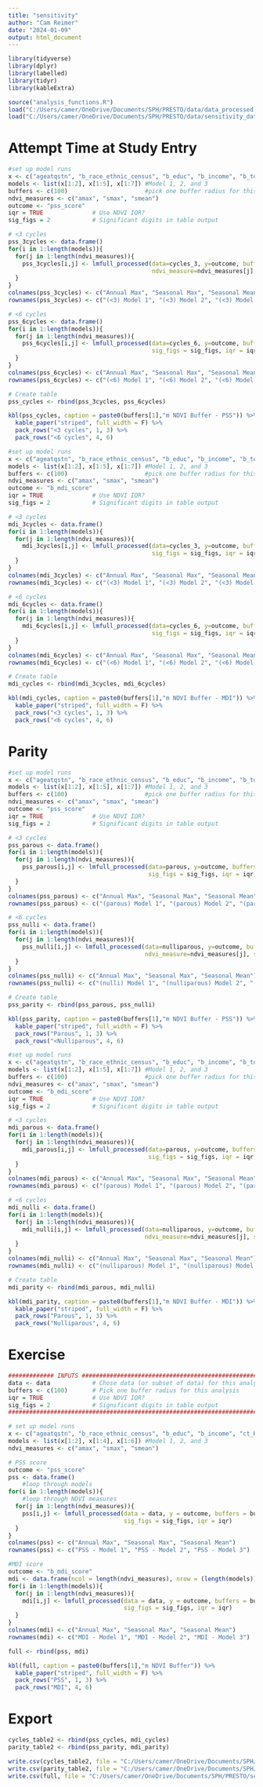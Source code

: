 ```yaml
---
title: "sensitivity"
author: "Cam Reimer"
date: "2024-01-09"
output: html_document
---
```


```r
library(tidyverse)
library(dplyr)
library(labelled)
library(tidyr)
library(kableExtra)

source("analysis_functions.R")
load("C:/Users/camer/OneDrive/Documents/SPH/PRESTO/data/data_processed.RData")
load("C:/Users/camer/OneDrive/Documents/SPH/PRESTO/data/sensitivity_data.RData")
```

# Attempt Time at Study Entry 
```r
#set up model runs 
x <- c("ageatqstn", "b_race_ethnic_census", "b_educ", "b_income", "b_totalmet", "ct_HHinc", "ct_lths")
models <- list(x[1:2], x[1:5], x[1:7]) #Model 1, 2, and 3
buffers <- c(100)                      #pick one buffer radius for this analysis
ndvi_measures <- c("amax", "smax", "smean")
outcome <- "pss_score"
iqr = TRUE              # Use NDVI IQR?
sig_figs = 2            # Significant digits in table output

# <3 cycles 
pss_3cycles <- data.frame()
for(i in 1:length(models)){
  for(j in 1:length(ndvi_measures)){
    pss_3cycles[i,j] <- lmfull_processed(data=cycles_3, y=outcome, buffers=buffers, x=models[[i]], 
                                         ndvi_measure=ndvi_measures[j], sig_figs = sig_figs, iqr = iqr)
  }
}
colnames(pss_3cycles) <- c("Annual Max", "Seasonal Max", "Seasonal Mean")
rownames(pss_3cycles) <- c("(<3) Model 1", "(<3) Model 2", "(<3) Model 3")

# <6 cycles 
pss_6cycles <- data.frame()
for(i in 1:length(models)){
  for(j in 1:length(ndvi_measures)){
    pss_6cycles[i,j] <- lmfull_processed(data=cycles_6, y=outcome, buffers=buffers, x=models[[i]], ndvi_measure=ndvi_measures[j],
                                         sig_figs = sig_figs, iqr = iqr)
  }
}
colnames(pss_6cycles) <- c("Annual Max", "Seasonal Max", "Seasonal Mean")
rownames(pss_6cycles) <- c("(<6) Model 1", "(<6) Model 2", "(<6) Model 3")

# Create table
pss_cycles <- rbind(pss_3cycles, pss_6cycles)

kbl(pss_cycles, caption = paste0(buffers[1],"m NDVI Buffer - PSS")) %>%
  kable_paper("striped", full_width = F) %>%
  pack_rows("<3 cycles", 1, 3) %>%
  pack_rows("<6 cycles", 4, 6) 
```

```r
#set up model runs 
x <- c("ageatqstn", "b_race_ethnic_census", "b_educ", "b_income", "b_totalmet", "ct_HHinc", "ct_lths")
models <- list(x[1:2], x[1:5], x[1:7]) #Model 1, 2, and 3
buffers <- c(100)                      #pick one buffer radius for this analysis
ndvi_measures <- c("amax", "smax", "smean")
outcome <- "b_mdi_score"
iqr = TRUE              # Use NDVI IQR?
sig_figs = 2            # Significant digits in table output

# <3 cycles 
mdi_3cycles <- data.frame()
for(i in 1:length(models)){
  for(j in 1:length(ndvi_measures)){
    mdi_3cycles[i,j] <- lmfull_processed(data=cycles_3, y=outcome, buffers=buffers, x=models[[i]], ndvi_measure=ndvi_measures[j],
                                         sig_figs = sig_figs, iqr = iqr)
  }
}
colnames(mdi_3cycles) <- c("Annual Max", "Seasonal Max", "Seasonal Mean")
rownames(mdi_3cycles) <- c("(<3) Model 1", "(<3) Model 2", "(<3) Model 3")

# <6 cycles 
mdi_6cycles <- data.frame()
for(i in 1:length(models)){
  for(j in 1:length(ndvi_measures)){
    mdi_6cycles[i,j] <- lmfull_processed(data=cycles_6, y=outcome, buffers=buffers, x=models[[i]], ndvi_measure=ndvi_measures[j],
                                         sig_figs = sig_figs, iqr = iqr)
  }
}
colnames(mdi_6cycles) <- c("Annual Max", "Seasonal Max", "Seasonal Mean")
rownames(mdi_6cycles) <- c("(<6) Model 1", "(<6) Model 2", "(<6) Model 3")

# Create table
mdi_cycles <- rbind(mdi_3cycles, mdi_6cycles)

kbl(mdi_cycles, caption = paste0(buffers[1],"m NDVI Buffer - MDI")) %>%
  kable_paper("striped", full_width = F) %>%
  pack_rows("<3 cycles", 1, 3) %>%
  pack_rows("<6 cycles", 4, 6) 
```

# Parity 
```r
#set up model runs 
x <- c("ageatqstn", "b_race_ethnic_census", "b_educ", "b_income", "b_totalmet", "ct_HHinc", "ct_lths")
models <- list(x[1:2], x[1:5], x[1:7]) #Model 1, 2, and 3
buffers <- c(100)                      #pick one buffer radius for this analysis
ndvi_measures <- c("amax", "smax", "smean")
outcome <- "pss_score"
iqr = TRUE              # Use NDVI IQR?
sig_figs = 2            # Significant digits in table output

# <3 cycles 
pss_parous <- data.frame()
for(i in 1:length(models)){
  for(j in 1:length(ndvi_measures)){
    pss_parous[i,j] <- lmfull_processed(data=parous, y=outcome, buffers=buffers, x=models[[i]], ndvi_measure=ndvi_measures[j],
                                        sig_figs = sig_figs, iqr = iqr)
  }
}
colnames(pss_parous) <- c("Annual Max", "Seasonal Max", "Seasonal Mean")
rownames(pss_parous) <- c("(parous) Model 1", "(parous) Model 2", "(parous) Model 3")

# <6 cycles 
pss_nulli <- data.frame()
for(i in 1:length(models)){
  for(j in 1:length(ndvi_measures)){
    pss_nulli[i,j] <- lmfull_processed(data=nulliparous, y=outcome, buffers=buffers, x=models[[i]],
                                       ndvi_measure=ndvi_measures[j], sig_figs = sig_figs, iqr = iqr)
  }
}
colnames(pss_nulli) <- c("Annual Max", "Seasonal Max", "Seasonal Mean")
rownames(pss_nulli) <- c("(nulli) Model 1", "(nulliparous) Model 2", "(nulliparous) Model 3")

# Create table
pss_parity <- rbind(pss_parous, pss_nulli)

kbl(pss_parity, caption = paste0(buffers[1],"m NDVI Buffer - PSS")) %>%
  kable_paper("striped", full_width = F) %>%
  pack_rows("Parous", 1, 3) %>%
  pack_rows("<Nulliparous", 4, 6) 
```

```r
#set up model runs 
x <- c("ageatqstn", "b_race_ethnic_census", "b_educ", "b_income", "b_totalmet", "ct_HHinc", "ct_lths")
models <- list(x[1:2], x[1:5], x[1:7]) #Model 1, 2, and 3
buffers <- c(100)                      #pick one buffer radius for this analysis
ndvi_measures <- c("amax", "smax", "smean")
outcome <- "b_mdi_score"
iqr = TRUE              # Use NDVI IQR?
sig_figs = 2            # Significant digits in table output

# <3 cycles 
mdi_parous <- data.frame()
for(i in 1:length(models)){
  for(j in 1:length(ndvi_measures)){
    mdi_parous[i,j] <- lmfull_processed(data=parous, y=outcome, buffers=buffers, x=models[[i]], ndvi_measure=ndvi_measures[j], 
                                        sig_figs = sig_figs, iqr = iqr)
  }
}
colnames(mdi_parous) <- c("Annual Max", "Seasonal Max", "Seasonal Mean")
rownames(mdi_parous) <- c("(parous) Model 1", "(parous) Model 2", "(parous) Model 3")

# <6 cycles 
mdi_nulli <- data.frame()
for(i in 1:length(models)){
  for(j in 1:length(ndvi_measures)){
    mdi_nulli[i,j] <- lmfull_processed(data=nulliparous, y=outcome, buffers=buffers, x=models[[i]],
                                       ndvi_measure=ndvi_measures[j], sig_figs = sig_figs, iqr = iqr)
  }
}
colnames(mdi_nulli) <- c("Annual Max", "Seasonal Max", "Seasonal Mean")
rownames(mdi_nulli) <- c("(nulliparous) Model 1", "(nulliparous) Model 2", "(nulliparous) Model 3")

# Create table
mdi_parity <- rbind(mdi_parous, mdi_nulli)

kbl(mdi_parity, caption = paste0(buffers[1],"m NDVI Buffer - MDI")) %>%
  kable_paper("striped", full_width = F) %>%
  pack_rows("Parous", 1, 3) %>%
  pack_rows("Nulliparous", 4, 6) 
```

# Exercise 
```r
############# INPUTS ###########################################################
data <- data            # Chose data (or subset of data) for this analysis 
buffers <- c(100)       # Pick one buffer radius for this analysis
iqr = TRUE              # Use NDVI IQR?
sig_figs = 2            # Significant digits in table output
################################################################################

# set up model runs 
x <- c("ageatqstn", "b_race_ethnic_census", "b_educ", "b_income", "ct_HHinc", "ct_lths")
models <- list(x[1:2], x[1:4], x[1:6]) #Model 1, 2, and 3
ndvi_measures <- c("amax", "smax", "smean")

# PSS score 
outcome <- "pss_score"
pss <- data.frame()
    #loop through models 
for(i in 1:length(models)){
    #loop through NDVI measures 
  for(j in 1:length(ndvi_measures)){
    pss[i,j] <- lmfull_processed(data = data, y = outcome, buffers = buffers, x = models[[i]], ndvi_measure = ndvi_measures[j], 
                                 sig_figs = sig_figs, iqr = iqr)
  }
}
colnames(pss) <- c("Annual Max", "Seasonal Max", "Seasonal Mean")
rownames(pss) <- c("PSS - Model 1", "PSS - Model 2", "PSS - Model 3")

#MDI score
outcome <- "b_mdi_score"
mdi <- data.frame(ncol = length(ndvi_measures), nrow = (length(models)))
for(i in 1:length(models)){
  for(j in 1:length(ndvi_measures)){
    mdi[i,j] <- lmfull_processed(data = data, y = outcome, buffers = buffers, x = models[[i]], ndvi_measure=ndvi_measures[j], 
                                 sig_figs = sig_figs, iqr = iqr)
  }
}
colnames(mdi) <- c("Annual Max", "Seasonal Max", "Seasonal Mean")
rownames(mdi) <- c("MDI - Model 1", "MDI - Model 2", "MDI - Model 3")

full <- rbind(pss, mdi)

kbl(full, caption = paste0(buffers[1],"m NDVI Buffer")) %>%
  kable_paper("striped", full_width = F) %>%
  pack_rows("PSS", 1, 3) %>%
  pack_rows("MDI", 4, 6) 
```

# Export 
```r
cycles_table2 <- rbind(pss_cycles, mdi_cycles)
parity_table2 <- rbind(pss_parity, mdi_parity)

write.csv(cycles_table2, file = "C:/Users/camer/OneDrive/Documents/SPH/PRESTO/sensitivity/cycles_table2.csv")
write.csv(parity_table2, file = "C:/Users/camer/OneDrive/Documents/SPH/PRESTO/sensitivity/parity_table2.csv")
write.csv(full, file = "C:/Users/camer/OneDrive/Documents/SPH/PRESTO/sensitivity/noexercise_table2.csv")

```